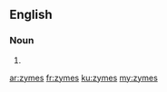 ==English==

===Noun===
{{head|en}}

# {{plural of|zyme}}

[[ar:zymes]]
[[fr:zymes]]
[[ku:zymes]]
[[my:zymes]]